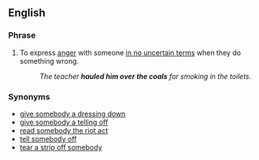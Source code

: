 ==English==

===Phrase===
{{infl|en|phrase|head=[[haul]] somebody over the [[coal]]s}}

# {{idiom}} To express [[anger]] with someone [[in no uncertain terms]] when they do something wrong. 
#:''The teacher '''hauled him over the coals''' for smoking in the toilets.''

===Synonyms===
*[[give somebody a dressing down]]
*[[telling off|give somebody a telling off]]
*[[read somebody the riot act]]
*[[tell off|tell somebody off]]
*[[tear a strip off somebody]]